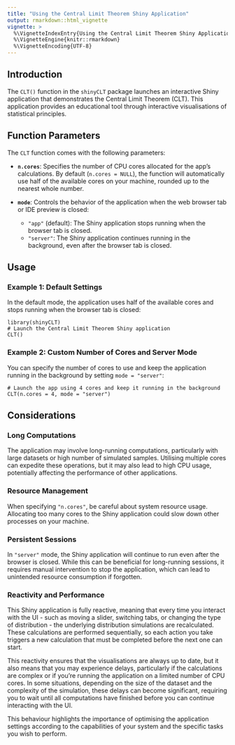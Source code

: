 ```yaml
---
title: "Using the Central Limit Theorem Shiny Application"
output: rmarkdown::html_vignette
vignette: >
  %\VignetteIndexEntry{Using the Central Limit Theorem Shiny Application}
  %\VignetteEngine{knitr::rmarkdown}
  %\VignetteEncoding{UTF-8}
---
```


## Introduction

The `CLT()` function in the `shinyCLT` package launches an interactive Shiny application that demonstrates the Central Limit Theorem (CLT). This application provides an educational tool through interactive visualisations of statistical principles.

## Function Parameters

The `CLT` function comes with the following parameters:

- **`n.cores`**: Specifies the number of CPU cores allocated for the app's calculations. By default (`n.cores = NULL`), the function will automatically use half of the available cores on your machine, rounded up to the nearest whole number.

- **`mode`**: Controls the behavior of the application when the web browser tab or IDE preview is closed:
  - `"app"` (default): The Shiny application stops running when the browser tab is closed.
  - `"server"`: The Shiny application continues running in the background, even after the browser tab is closed.

## Usage

### Example 1: Default Settings

In the default mode, the application uses half of the available cores and stops running when the browser tab is closed:

```
library(shinyCLT)
# Launch the Central Limit Theorem Shiny application
CLT()
```

### Example 2: Custom Number of Cores and Server Mode

You can specify the number of cores to use and keep the application running in the background by setting `mode = "server"`:

```
# Launch the app using 4 cores and keep it running in the background
CLT(n.cores = 4, mode = "server")
```

## Considerations

### Long Computations

The application may involve long-running computations, particularly with large datasets or high number of simulated samples. Utilising multiple cores can expedite these operations, but it may also lead to high CPU usage, potentially affecting the performance of other applications.

### Resource Management

When specifying `"n.cores"`, be careful about system resource usage. Allocating too many cores to the Shiny application could slow down other processes on your machine.

### Persistent Sessions

In `"server"` mode, the Shiny application will continue to run even after the browser is closed. While this can be beneficial for long-running sessions, it requires manual intervention to stop the application, which can lead to unintended resource consumption if forgotten.

### Reactivity and Performance

This Shiny application is fully reactive, meaning that every time you interact with the UI - such as moving a slider, switching tabs, or changing the type of distribution - the underlying distribution simulations are recalculated. These calculations are performed sequentially, so each action you take triggers a new calculation that must be completed before the next one can start.

This reactivity ensures that the visualisations are always up to date, but it also means that you may experience delays, particularly if the calculations are complex or if you're running the application on a limited number of CPU cores. In some situations, depending on the size of the dataset and the complexity of the simulation, these delays can become significant, requiring you to wait until all computations have finished before you can continue interacting with the UI.

This behaviour highlights the importance of optimising the application settings according to the capabilities of your system and the specific tasks you wish to perform.

